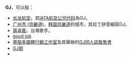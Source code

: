 '''GJ'''，可以指：
* [[长龙航空|长龙航空]]，其[[IATA航空公司代码|IATA航空公司代码]]為GJ。
* [[广州市_(京畿道)|广州市 (京畿道)]]，[[韩国|韩国]][[京畿道|京畿道]]的城市，其拉丁拼音縮寫GJ。
* [[蔣卓嘉|蔣卓嘉]]，台灣歌手。
* [[good_job|good job]]
* [[基階多媒體行銷工作室|基階多媒體行銷工作室]]及其舉辦的[[GJ同人誌販售會|GJ同人誌販售會]]
* [[GJ部|GJ部]]
* {{link-ja|G.J?|G.J?}}
{{Disambig|CAT=二字拉丁字母縮寫消歧義}}